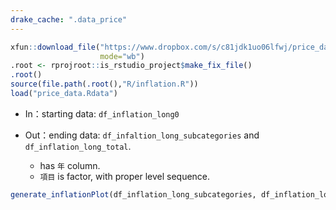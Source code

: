 ```yaml
---
drake_cache: ".data_price"
---
```



```r
xfun::download_file("https://www.dropbox.com/s/c81jdk1uo06lfwj/price_data.Rdata?dl=1",
                    mode="wb")
.root <- rprojroot::is_rstudio_project$make_fix_file()
.root()
source(file.path(.root(),"R/inflation.R"))
load("price_data.Rdata")
```

  * In：starting data: `df_inflation_long0`
  
  * Out：ending data: `df_infaltion_long_subcategories` and `df_inflation_long_total`.  
    * has `年` column. 
    * `項目` is factor, with proper level sequence.  


```r
generate_inflationPlot(df_inflation_long_subcategories, df_inflation_long_total)
```

